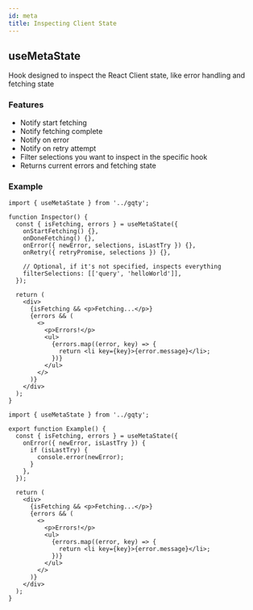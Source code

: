 ```yaml
---
id: meta
title: Inspecting Client State
---
```


## useMetaState

Hook designed to inspect the React Client state, like error handling and fetching state

### Features

- Notify start fetching
- Notify fetching complete
- Notify on error
- Notify on retry attempt
- Filter selections you want to inspect in the specific hook
- Returns current errors and fetching state

### Example

```tsx
import { useMetaState } from '../gqty';

function Inspector() {
  const { isFetching, errors } = useMetaState({
    onStartFetching() {},
    onDoneFetching() {},
    onError({ newError, selections, isLastTry }) {},
    onRetry({ retryPromise, selections }) {},

    // Optional, if it's not specified, inspects everything
    filterSelections: [['query', 'helloWorld']],
  });

  return (
    <div>
      {isFetching && <p>Fetching...</p>}
      {errors && (
        <>
          <p>Errors!</p>
          <ul>
            {errors.map((error, key) => {
              return <li key={key}>{error.message}</li>;
            })}
          </ul>
        </>
      )}
    </div>
  );
}
```

```tsx
import { useMetaState } from '../gqty';

export function Example() {
  const { isFetching, errors } = useMetaState({
    onError({ newError, isLastTry }) {
      if (isLastTry) {
        console.error(newError);
      }
    },
  });

  return (
    <div>
      {isFetching && <p>Fetching...</p>}
      {errors && (
        <>
          <p>Errors!</p>
          <ul>
            {errors.map((error, key) => {
              return <li key={key}>{error.message}</li>;
            })}
          </ul>
        </>
      )}
    </div>
  );
}
```
